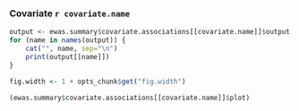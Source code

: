 ### Covariate `r covariate.name`

```r
output <- ewas.summary$covariate.associations[[covariate.name]]$output
for (name in names(output)) {
    cat("", name, sep="\n")
    print(output[[name]])
}
```

```r
fig.width <- 1 + opts_chunk$get("fig.width")
```

```r
(ewas.summary$covariate.associations[[covariate.name]]$plot)
```
